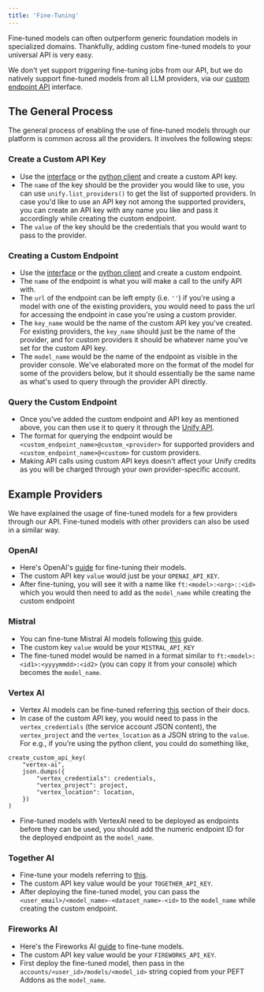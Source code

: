 ```yaml
---
title: 'Fine-Tuning'
---
```


Fine-tuned models can often outperform generic foundation models in specialized domains.
Thankfully, adding custom fine-tuned models to your universal API is very easy.

We don't yet support *triggering* fine-tuning jobs from our API,
but we do natively support fine-tuned models from all LLM providers,
via our [custom endpoint API](https://console.unify.ai/endpoints) interface.

## The General Process

The general process of enabling the use of fine-tuned models through our platform
is common across all the providers. It involves the following steps:

### Create a Custom API Key

- Use the [interface](https://console.unify.ai/keys) or the
[python client](https://docs.unify.ai/python/utils/custom_api_keys/create_custom_api_key)
and create a custom API key.
- The `name` of the key should be the provider you would like to use, you can use `unify.list_providers()`
to get the list of supported providers. In case you'd like to use an API key not among the supported providers,
you can create an API key with any name you like and pass it accordingly while creating the custom endpoint.
- The `value` of the key should be the credentials that you would want to pass to the provider.

### Creating a Custom Endpoint

- Use the [interface](https://console.unify.ai/endpoints) or the
[python client](https://docs.unify.ai/api-reference/custom_endpoints/create_custom_endpoint)
and create a custom endpoint.
- The `name` of the endpoint is what you will make a call to the unify API with.
- The `url` of the endpoint can be left empty (i.e. `''`) if you're using a model with one of the existing providers,
you would need to pass the url for accessing the endpoint in case you're using a custom provider.
- The `key_name` would be the name of the custom API key you've created. For existing providers, the `key_name` should
just be the name of the provider, and for custom providers it should be whatever name you've set for the custom API key.
- The `model_name` would be the name of the endpoint as visible in the provider console. We've elaborated more on the
format of the model for some of the providers below, but it should essentially be the same name as what's used to query
through the provider API directly.

### Query the Custom Endpoint

- Once you've added the custom endpoint and API key as mentioned above, you can then use it to query it through the
[Unify API](https://docs.unify.ai/universal_api/making_queries).
- The format for querying the endpoint would be `<custom_endpoint_name>@custom_<provider>` for supported providers
and `<custom_endpoint_name>@<custom>` for custom providers.
- Making API calls using custom API keys doesn't affect your Unify credits as you will be charged through your own
provider-specific account.

## Example Providers

We have explained the usage of fine-tuned models for a few providers through our API. Fine-tuned models with other
providers can also be used in a similar way.

### OpenAI

- Here's OpenAI's [guide](https://platform.openai.com/docs/guides/fine-tuning) for fine-tuning their models.
- The custom API key `value` would just be your `OPENAI_API_KEY`.
- After fine-tuning, you will see it with a name like `ft:<model>:<org>::<id>` which you would then need to add as
the `model_name` while creating the custom endpoint

### Mistral

- You can fine-tune Mistral AI models following [this](https://docs.mistral.ai/capabilities/finetuning/) guide.
- The custom key `value` would be your `MISTRAL_API_KEY`
- The fine-tuned model would be named in a format similar to `ft:<model>:<id1>:<yyyymmdd>:<id2>` (you can copy it
from your console) which becomes the `model_name`.

### Vertex AI

- Vertex AI models can be fine-tuned referring
[this](https://cloud.google.com/vertex-ai/generative-ai/docs/models/tune-models) section of their docs.
- In case of the custom API key, you would need to pass in the `vertex_credentials` (the service account JSON content),
the `vertex_project` and the `vertex_location` as a JSON string to the `value`. For e.g., if you're using the python
client, you could do something like,
```
create_custom_api_key(
    "vertex-ai",
    json.dumps({
        "vertex_credentials": credentials,
        "vertex_project": project,
        "vertex_location": location,
    })
)
```
- Fine-tuned models with VertexAI need to be deployed as endpoints before they can be used, you should add the
numeric endpoint ID for the deployed endpoint as the `model_name`.

### Together AI

- Fine-tune your models referring to [this](https://www.together.ai/blog/finetuning).
- The custom API key value would be your `TOGETHER_API_KEY`.
- After deploying the fine-tuned model, you can pass the `<user_email>/<model_name>-<dataset_name>-<id>` to the
`model_name` while creating the custom endpoint.

### Fireworks AI

- Here's the Fireworks AI [guide](https://docs.fireworks.ai/fine-tuning/fine-tuning-models) to fine-tune models.
- The custom API key value would be your `FIREWORKS_API_KEY`.
- First deploy the fine-tuned model, then pass in the `accounts/<user_id>/models/<model_id>` string copied
from your PEFT Addons as the `model_name`.
